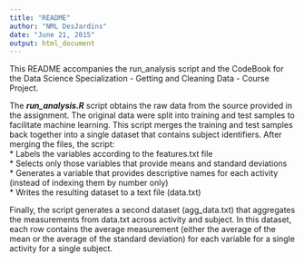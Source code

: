 ```yaml
---
title: "README"
author: "NML DesJardins"
date: "June 21, 2015"
output: html_document
---
```

This README accompanies the run_analysis script and the CodeBook for the
Data Science Specialization - Getting and Cleaning Data - Course Project.

The ***run_analysis.R*** script obtains the raw data from the source provided
in the assignment. The original data were split into training and test samples
to facilitate machine learning. This script merges the training and test samples
back together into a single dataset that contains subject identifiers. 
After merging the files, the script:  
* Labels the variables according to the features.txt file  
* Selects only those variables that provide means and standard deviations  
* Generates a variable that provides descriptive names for each activity (instead
of indexing them by number only)  
* Writes the resulting dataset to a text file (data.txt)  

Finally, the script generates a second dataset (agg_data.txt) that aggregates
the measurements from data.txt across activity and subject. In this dataset,
each row contains the average measurement (either the average of the mean or
the average of the standard deviation) for each variable for a single activity
for a single subject.

